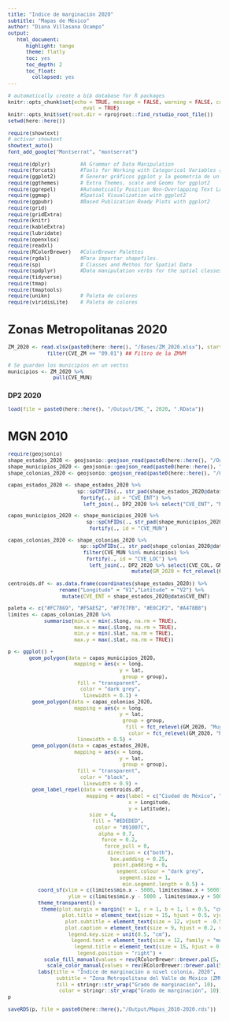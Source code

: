 ```yaml
---
title: "Indice de marginación 2020"
subtitle: "Mapas de México"
author: "Diana Villasana Ocampo"
output:
   html_document:
      highlight: tango
      theme: flatly
      toc: yes
      toc_depth: 2
      toc_float:
        collapsed: yes
---
```

\usepackage{color}
<style>
body {
text-align: justify;
font-size: 12px}
</style>

<style>
.nav>li>a {
    position: relative;
    display: block;
    padding: 10px 15px;
    color: #0A2687;
}
.nav-pills>li.active>a, .nav-pills>li.active>a:hover, .nav-pills>li.active>a:focus {
    color: #ffffff;
    background-color: #09C2BC;
}
</style>

```r
# automatically create a bib database for R packages
knitr::opts_chunk$set(echo = TRUE, message = FALSE, warning = FALSE, cache = FALSE, #cache.extra = 
                         eval = TRUE)
knitr::opts_knit$set(root.dir = rprojroot::find_rstudio_root_file())
setwd(here::here())
``` 


```r
require(showtext)
# activar showtext
showtext_auto()
font_add_google("Montserrat", "montserrat")
```

```r
require(dplyr)          #A Grammar of Data Manipulation 
require(forcats)        #Tools for Working with Categorical Variables (Factors)
require(ggplot2)        # Generar gráficos ggplot y la geometría de un mapa
require(ggthemes)       # Extra Themes, scale and Geoms for ggplot2
require(ggrepel)        #Automatically Position Non-Overlapping Text Labels with 'ggplot2'
require(ggmap)          #Spatial Visualization with ggplot2 
require(ggpubr)         #Based Publication Ready Plots with ggplot2
require(grid)
require(gridExtra)
require(knitr)
require(kableExtra)
require(lubridate)
require(openxlsx)
require(readxl)
require(RColorBrewer)   #ColorBrewer Palettes 
require(rgdal)          #Para importar shapefiles. 
require(sp)             # Classes and Methos for Spatial Data
require(spdplyr)        #Data manipulation verbs for the sptial classes
require(tidyverse) 
require(tmap)
require(tmaptools)
require(unikn)          # Paleta de colores
require(viridisLite)    # Paleta de colores 
```



# Zonas Metropolitanas 2020

```r
ZM_2020 <- read.xlsx(paste0(here::here(), "/Bases/ZM_2020.xlsx"), startRow = 7) %>%
             filter(CVE_ZM == "09.01") ## Filtro de la ZMVM

# Se guardan los municipios en un vectos 
municipios <- ZM_2020 %>%
               pull(CVE_MUN)
```

### DP2 2020

```r
load(file = paste0(here::here(), "/Output/IMC_", 2020, ".RData"))
```

# MGN 2010

```r
require(geojsonio)
shape_estados_2020 <- geojsonio::geojson_read(paste0(here::here(), "/Output/estados_2020_json.geojson"), what = "sp")
shape_municipios_2020 <- geojsonio::geojson_read(paste0(here::here(), "/Output/municipios_2020_json.geojson"), what = "sp")
shape_colonias_2020 <- geojsonio::geojson_read(paste0(here::here(), "/Output/colonias_2020_json.geojson"), what = "sp")
```


```r
capas_estados_2020 <- shape_estados_2020 %>%
                       sp::spChFIDs(., str_pad(shape_estados_2020@data$CVE_ENT, 2, "left", pad = "0")) %>%
                        fortify(., id = "CVE_ENT") %>%
                         left_join(., DP2_2020 %>% select("CVE_ENT", "NOM_ENT"), by = c("id" = "CVE_ENT"))

capas_municipios_2020 <- shape_municipios_2020 %>%
                          sp::spChFIDs(., str_pad(shape_municipios_2020@data$CVE_MUN, 5, "left", pad = "0")) %>%
                           fortify(., id = "CVE_MUN") 

capas_colonias_2020 <- shape_colonias_2020 %>%
                        sp::spChFIDs(., str_pad(shape_colonias_2020@data$CVE_COL, 10, "left", pad = "0")) %>%
                         filter(CVE_MUN %in% municipios) %>% 
                          fortify(., id = "CVE_LOC") %>% 
                           left_join(., DP2_2020 %>% select(CVE_COL, GM_2020) %>% 
                                         mutate(GM_2020 = fct_relevel(GM_2020, "Muy alto", "Alto", "Medio", "Bajo", "Muy bajo")), by = c("id" = "CVE_COL")) 
```

```r
centroids.df <- as.data.frame(coordinates(shape_estados_2020)) %>%
                 rename("Longitude" = "V1","Latitude" = "V2") %>%
                  mutate(CVE_ENT = shape_estados_2020@data$CVE_ENT)
```



```r
paleta <- c("#FC7869", "#F5AE52", "#F7E7FB", "#E0C2F2", "#A478B8")
limites <- capas_colonias_2020 %>%
            summarise(min.x = min(.$long, na.rm = TRUE),
                      max.x = max(.$long, na.rm = TRUE),
                      min.y = min(.$lat, na.rm = TRUE),
                      max.y = max(.$lat, na.rm = TRUE))

p <- ggplot() + 
       geom_polygon(data = capas_municipios_2020,
                      mapping = aes(x = long, 
                                     y = lat, 
                                      group = group),
                       fill = "transparent",
                        color = "dark grey",
                         linewidth = 0.1) +
        geom_polygon(data = capas_colonias_2020,
                      mapping = aes(x = long, 
                                     y = lat, 
                                      group = group,
                                       fill = fct_relevel(GM_2020, "Muy alto", "Alto", "Medio", "Bajo", "Muy bajo"),
                                        color = fct_relevel(GM_2020, "Muy alto", "Alto", "Medio", "Bajo", "Muy bajo")),
                       linewidth = 0.5) + 
        geom_polygon(data = capas_estados_2020,
                      mapping = aes(x = long, 
                                     y = lat, 
                                      group = group),
                       fill = "transparent",
                        color = "black",
                         linewidth = 0.9) +
        geom_label_repel(data = centroids.df,
                          mapping = aes(label = c("Ciudad de México", "Hidalgo", "Estado de México"),
                                        x = Longitude,
                                        y = Latitude), 
                           size = 4, 
                            fill = "#EDEDED",
                             color = "#01007C",
                              alpha = 0.7,
                               force = 0.2,
                                force_pull = 0,
                                 direction = c("both"),
                                  box.padding = 0.25,
                                   point.padding = 0,
                                    segment.colour = "dark grey",
                                     segment.size = 1,
                                      min.segment.length = 0.5) +
          coord_sf(xlim = c(limites$min.x - 5000, limites$max.x + 5000),
                    ylim = c(limites$min.y - 5000 , limites$max.y + 5000)) +
          theme_transparent() + 
           theme(plot.margin = margin(t = 1, r = 1, b = 1, l = 0.5, "cm"),
                  plot.title = element_text(size = 15, hjust = 0.5, vjust = 5, family = "montserrat", face = "bold"),
                   plot.subtitle = element_text(size = 12, vjust = -0.5, family = "montserrat", face = "bold", color = "#757575"),
                   plot.caption = element_text(size = 9, hjust = 0.2, vjust = 1, family = "montserrat"), 
                    legend.key.size = unit(0.5, "cm"),
                     legend.text = element_text(size = 12, family = "montserrat"),   
                      legend.title = element_text(size = 15, hjust = 0.5, vjust = 0.5, family = "montserrat", face = "bold"),
                       legend.position = "right") + 
            scale_fill_manual(values = rev(RColorBrewer::brewer.pal(5, 'YlGnBu'))) + 
             scale_color_manual(values = rev(RColorBrewer::brewer.pal(5, 'YlGnBu'))) + 
          labs(title = "Índice de marginación a nivel colonia, 2020",
                subtitle = "Zona Metropolitana del Valle de México (ZMVM)",
                fill = stringr::str_wrap("Grado de marginación", 10),
                 color = stringr::str_wrap("Grado de marginación", 10))
p
```


```r
saveRDS(p, file = paste0(here::here(),"/Output/Mapas_2010-2020.rds"))
```


